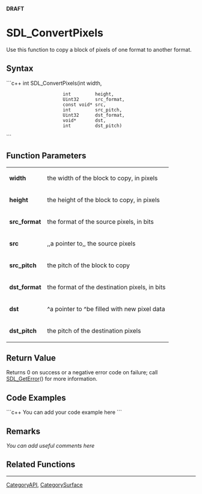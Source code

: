 <!-- pragma section-numbers off -->
<!-- pragma disable-camelcase -->
'''DRAFT'''

= SDL_ConvertPixels =
Use this function to copy a block of pixels of one format to another format.


== Syntax ==
```c++
int SDL_ConvertPixels(int         width,
                      int         height,
                      Uint32      src_format,
                      const void* src,
                      int         src_pitch,
                      Uint32      dst_format,
                      void*       dst,
                      int         dst_pitch)
```

== Function Parameters ==
{|
|'''width'''
|the width of the block to copy, in pixels
|-
|'''height'''
|the height of the block to copy, in pixels
|-
|'''src_format'''
|the format of the source pixels, in bits
|-
|'''src'''
|,,a pointer to,, the source pixels
|-
|'''src_pitch'''
|the pitch of the block to copy
|-
|'''dst_format'''
|the format of the destination pixels, in bits
|-
|'''dst'''
|^a pointer to ^be filled with new pixel data
|-
|'''dst_pitch'''
|the pitch of the destination pixels
|}

== Return Value ==
Returns 0 on success or a negative error code on failure; call [[SDL_GetError]]() for more information.

== Code Examples ==
```c++
You can add your code example here
```

== Remarks ==
''You can add useful comments here''

== Related Functions ==

----
[[CategoryAPI]], [[CategorySurface]]
